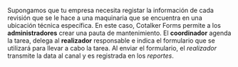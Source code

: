 Supongamos que tu empresa necesita registar la información de cada revisión que se le hace a una maquinaria que se encuentra en una ubicación técnica específica. En este caso, Cotalker Forms permite a los **administradores** crear una pauta de mantenimiento. El **coordinador** agenda la tarea, delega al **realizador** responsable e indica el formulario que se utilizará para llevar a cabo la tarea. Al enviar el formulario, el _realizador_ transmite la data al canal y es registrada en los _reportes_.
